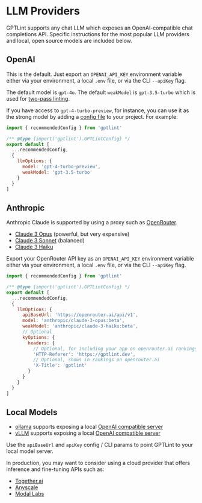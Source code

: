 # LLM Providers

GPTLint supports any chat LLM which exposes an OpenAI-compatible chat completions API. Specific instructions for the most popular LLM providers and local, open source models are included below.

## OpenAI

This is the default. Just export an `OPENAI_API_KEY` environment variable either via your environment, a local `.env` file, or via the CLI `--apiKey` flag.

The default model is `gpt-4o`. The default `weakModel` is `gpt-3.5-turbo` which is used for [two-pass linting](../project/how-it-works.md#two-pass-linting).

If you have access to `gpt-4-turbo-preview`, for instance, you can use it as the strong model by adding a [config file](./config.mdx) to your project. For example:

```js filename="gptlint.config.js"
import { recommendedConfig } from 'gptlint'

/** @type {import('gptlint').GPTLintConfig} */
export default [
  ...recommendedConfig,
  {
    llmOptions: {
      model: 'gpt-4-turbo-preview',
      weakModel: 'gpt-3.5-turbo'
    }
  }
]
```

## Anthropic

Anthropic Claude is supported by using a proxy such as [OpenRouter](https://openrouter.ai/).

- [Claude 3 Opus](https://openrouter.ai/models/anthropic/claude-3-opus:beta) (powerful, but very expensive)
- [Claude 3 Sonnet](https://openrouter.ai/models/anthropic/claude-3-sonnet:beta) (balanced)
- [Claude 3 Haiku](https://openrouter.ai/models/anthropic/claude-3-haiku:beta)

Export your OpenRouter API key as an `OPENAI_API_KEY` environment variable either via your environment, a local `.env` file, or via the CLI `--apiKey` flag.

```js filename="gptlint.config.js"
import { recommendedConfig } from 'gptlint'

/** @type {import('gptlint').GPTLintConfig} */
export default [
  ...recommendedConfig,
  {
    llmOptions: {
      apiBaseUrl: 'https://openrouter.ai/api/v1',
      model: 'anthropic/claude-3-opus:beta',
      weakModel: 'anthropic/claude-3-haiku:beta',
      // Optional
      kyOptions: {
        headers: {
          // Optional, for including your app on openrouter.ai rankings
          'HTTP-Referer': 'https://gptlint.dev',
          // Optional, shows in rankings on openrouter.ai
          'X-Title': 'gptlint'
        }
      }
    }
  }
]
```

## Local Models

- [ollama](https://github.com/ollama/ollama) supports exposing a local [OpenAI compatible server](https://github.com/ollama/ollama/blob/main/docs/openai.md)
- [vLLM](https://github.com/vllm-project/vllm) supports exposing a local [OpenAI compatible server](https://docs.vllm.ai/en/latest/serving/openai_compatible_server.html)

Use the `apiBaseUrl` and `apiKey` config / CLI params to point GPTLint to your local model server.

In production, you may want to consider using a cloud provider that offers inference and fine-tuning APIs such as:

- [Together.ai](https://www.together.ai)
- [Anyscale](https://www.anyscale.com/private-endpoints)
- [Modal Labs](https://modal.com/use-cases/language-models)
